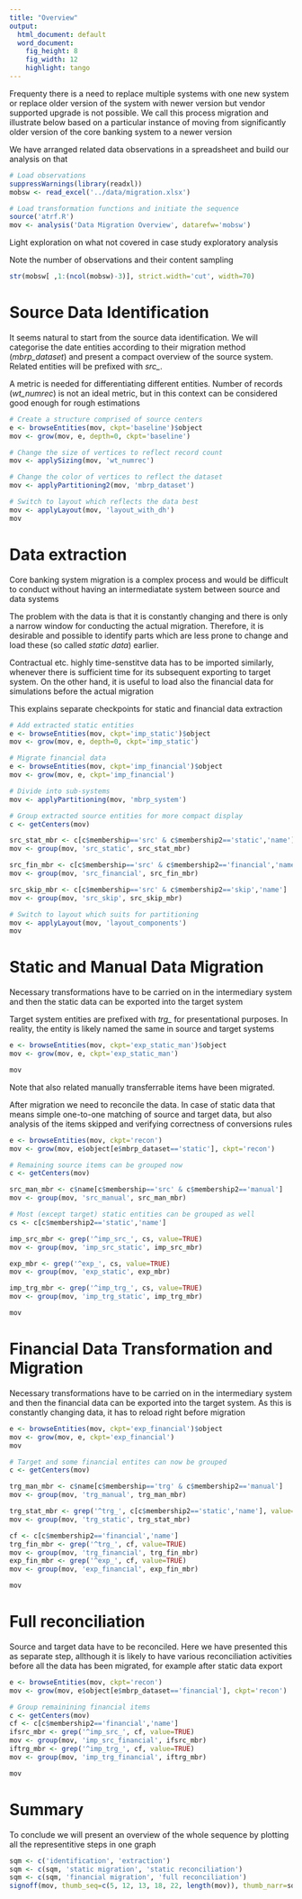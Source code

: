 ```yaml
---
title: "Overview"
output:
  html_document: default
  word_document:
    fig_height: 8
    fig_width: 12
    highlight: tango
---
```

Frequenty there is a need to replace multiple systems with one new system or replace older version of the system with newer version but vendor supported upgrade is not possible. We call this process migration and illustrate below based on a particular instance of moving from significantly older version of the core banking system to a newer version

We have arranged related data observations in a spreadsheet and build our analysis on that

```r
# Load observations
suppressWarnings(library(readxl))
mobsw <- read_excel('../data/migration.xlsx')

# Load transformation functions and initiate the sequence
source('atrf.R')
mov <- analysis('Data Migration Overview', datarefw='mobsw')
```

Light exploration on what not covered in case study exploratory analysis

Note the number of observations and their content sampling

```r
str(mobsw[ ,1:(ncol(mobsw)-3)], strict.width='cut', width=70)
```

# Source Data Identification
It seems natural to start from the source data identification. We will categorise the date entities according to their migration method (*mbrp_dataset*) and present a compact overview of the source system. Related entities will be prefixed with *src_*.

A metric is needed for differentiating different entities. Number of records (*wt_numrec*) is not an ideal metric, but in this context can be considered good enough for rough estimations

```r
# Create a structure comprised of source centers
e <- browseEntities(mov, ckpt='baseline')$object
mov <- grow(mov, e, depth=0, ckpt='baseline')

# Change the size of vertices to reflect record count
mov <- applySizing(mov, 'wt_numrec')

# Change the color of vertices to reflect the dataset
mov <- applyPartitioning2(mov, 'mbrp_dataset')

# Switch to layout which reflects the data best 
mov <- applyLayout(mov, 'layout_with_dh')
mov
```

# Data extraction
Core banking system migration is a complex process and would be difficult to conduct without having an intermediatate system between source and data systems

The problem with the data is that it is constantly changing and there is only a narrow window for conducting the actual migration. Therefore, it is desirable and possible to identify parts which are less prone to change and load these (so called *static data*) earlier.

Contractual etc. highly time-senstitve data has to be imported similarly, whenever there is sufficient time for its subsequent exporting to target system. On the other hand, it is useful to load also the financial data for simulations before the actual migration

This explains separate checkpoints for static and financial data extraction

```r
# Add extracted static entities
e <- browseEntities(mov, ckpt='imp_static')$object
mov <- grow(mov, e, depth=0, ckpt='imp_static')

# Migrate financial data
e <- browseEntities(mov, ckpt='imp_financial')$object
mov <- grow(mov, e, ckpt='imp_financial')

# Divide into sub-systems
mov <- applyPartitioning(mov, 'mbrp_system')

# Group extracted source entities for more compact display
c <- getCenters(mov)

src_stat_mbr <- c[c$membership=='src' & c$membership2=='static','name']
mov <- group(mov, 'src_static', src_stat_mbr)

src_fin_mbr <- c[c$membership=='src' & c$membership2=='financial','name']
mov <- group(mov, 'src_financial', src_fin_mbr)

src_skip_mbr <- c[c$membership=='src' & c$membership2=='skip','name']
mov <- group(mov, 'src_skip', src_skip_mbr)

# Switch to layout which suits for partitioning 
mov <- applyLayout(mov, 'layout_components')
mov
```

# Static and Manual Data Migration
Necessary transformations have to be carried on in the intermediary system and then the static data can be exported into the target system

Target system entities are prefixed with *trg_* for presentational purposes. In reality, the entity is likely named the same in source and target systems

```r
e <- browseEntities(mov, ckpt='exp_static_man')$object
mov <- grow(mov, e, ckpt='exp_static_man')

mov
```

Note that also related manually transferrable items have been migrated.

After migration we need to reconcile the data. In case of static data that means simple one-to-one matching of source and target data, but also analysis of the items skipped and verifying correctness of conversions rules

```r
e <- browseEntities(mov, ckpt='recon')
mov <- grow(mov, e$object[e$mbrp_dataset=='static'], ckpt='recon')

# Remaining source items can be grouped now
c <- getCenters(mov)

src_man_mbr <- c$name[c$membership=='src' & c$membership2=='manual']
mov <- group(mov, 'src_manual', src_man_mbr)

# Most (except target) static entities can be grouped as well
cs <- c[c$membership2=='static','name']

imp_src_mbr <- grep('^imp_src_', cs, value=TRUE)
mov <- group(mov, 'imp_src_static', imp_src_mbr)

exp_mbr <- grep('^exp_', cs, value=TRUE)
mov <- group(mov, 'exp_static', exp_mbr)

imp_trg_mbr <- grep('^imp_trg_', cs, value=TRUE)
mov <- group(mov, 'imp_trg_static', imp_trg_mbr)

mov
```

# Financial Data Transformation and Migration
Necessary transformations have to be carried on in the intermediary system and then the financial data can be exported into the target system. As this is constantly changing data, it has to reload right before migration

```r
e <- browseEntities(mov, ckpt='exp_financial')$object
mov <- grow(mov, e, ckpt='exp_financial')
mov

# Target and some financial entites can now be grouped
c <- getCenters(mov)

trg_man_mbr <- c$name[c$membership=='trg' & c$membership2=='manual']
mov <- group(mov, 'trg_manual', trg_man_mbr)

trg_stat_mbr <- grep('^trg_', c[c$membership2=='static','name'], value=TRUE)
mov <- group(mov, 'trg_static', trg_stat_mbr)

cf <- c[c$membership2=='financial','name']
trg_fin_mbr <- grep('^trg_', cf, value=TRUE)
mov <- group(mov, 'trg_financial', trg_fin_mbr)
exp_fin_mbr <- grep('^exp_', cf, value=TRUE)
mov <- group(mov, 'exp_financial', exp_fin_mbr)

mov
```

# Full reconciliation
Source and target data have to be reconciled. Here we have presented this as separate step, allthough it is likely to have various reconciliation activities before all the data has been migrated, for example after static data export

```r
e <- browseEntities(mov, ckpt='recon')
mov <- grow(mov, e$object[e$mbrp_dataset=='financial'], ckpt='recon')

# Group remainining financial items
c <- getCenters(mov)
cf <- c[c$membership2=='financial','name']
ifsrc_mbr <- grep('^imp_src_', cf, value=TRUE)
mov <- group(mov, 'imp_src_financial', ifsrc_mbr)
iftrg_mbr <- grep('^imp_trg_', cf, value=TRUE)
mov <- group(mov, 'imp_trg_financial', iftrg_mbr)

mov
```

# Summary
To conclude we will present an overview of the whole sequence by plotting all the representitive steps in one graph


```r
sqm <- c('identification', 'extraction')
sqm <- c(sqm, 'static migration', 'static reconciliation')
sqm <- c(sqm, 'financial migration', 'full reconciliation')
signoff(mov, thumb_seq=c(5, 12, 13, 18, 22, length(mov)), thumb_narr=sqm)
```
